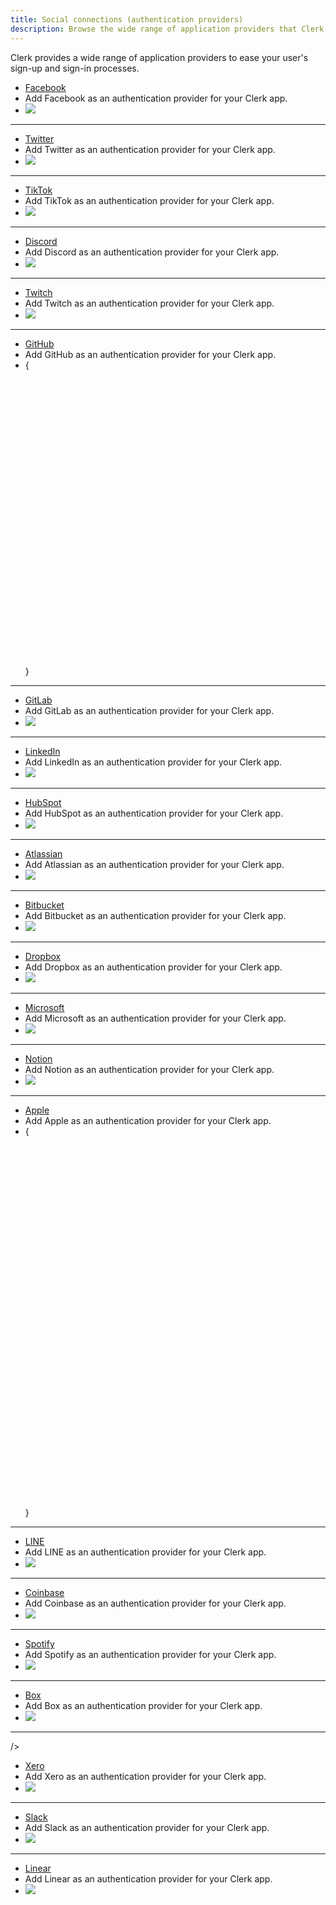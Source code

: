 ---
title: Social connections (authentication providers)
description: Browse the wide range of application providers that Clerk provides to ease your user's sign-up and sign-in processes.
---

Clerk provides a wide range of application providers to ease your user's sign-up and sign-in processes.

<Cards>

- [Facebook](/docs/authentication/social-connections/facebook)
- Add Facebook as an authentication provider for your Clerk app.
- ![](/docs/images/logos/auth_providers/facebook.svg)

---

- [Twitter](/docs/authentication/social-connections/twitter)
- Add Twitter as an authentication provider for your Clerk app.
- ![](/docs/images/logos/auth_providers/twitter.svg)

---

- [TikTok](/docs/authentication/social-connections/tiktok)
- Add TikTok as an authentication provider for your Clerk app.
- ![](/docs/images/logos/auth_providers/tiktok.svg)

---

- [Discord](/docs/authentication/social-connections/discord)
- Add Discord as an authentication provider for your Clerk app.
- ![](/docs/images/logos/auth_providers/discord.svg)

---

- [Twitch](/docs/authentication/social-connections/twitch)
- Add Twitch as an authentication provider for your Clerk app.
- ![](/docs/images/logos/auth_providers/twitch.svg)

---

- [GitHub](/docs/authentication/social-connections/github)
- Add GitHub as an authentication provider for your Clerk app.
- {<svg viewBox="0 0 98 96"><path fillRule="evenodd" clipRule="evenodd" d="M48.854 0C21.839 0 0 22 0 49.217c0 21.756 13.993 40.172 33.405 46.69 2.427.49 3.316-1.059 3.316-2.362 0-1.141-.08-5.052-.08-9.127-13.59 2.934-16.42-5.867-16.42-5.867-2.184-5.704-5.42-7.17-5.42-7.17-4.448-3.015.324-3.015.324-3.015 4.934.326 7.523 5.052 7.523 5.052 4.367 7.496 11.404 5.378 14.235 4.074.404-3.178 1.699-5.378 3.074-6.6-10.839-1.141-22.243-5.378-22.243-24.283 0-5.378 1.94-9.778 5.014-13.2-.485-1.222-2.184-6.275.486-13.038 0 0 4.125-1.304 13.426 5.052a46.97 46.97 0 0 1 12.214-1.63c4.125 0 8.33.571 12.213 1.63 9.302-6.356 13.427-5.052 13.427-5.052 2.67 6.763.97 11.816.485 13.038 3.155 3.422 5.015 7.822 5.015 13.2 0 18.905-11.404 23.06-22.324 24.283 1.78 1.548 3.316 4.481 3.316 9.126 0 6.6-.08 11.897-.08 13.526 0 1.304.89 2.853 3.316 2.364 19.412-6.52 33.405-24.935 33.405-46.691C97.707 22 75.788 0 48.854 0z" style={{ fill: 'var(--light, #24292f) var(--dark, white)' }} /></svg>}

---

- [GitLab](/docs/authentication/social-connections/gitlab)
- Add GitLab as an authentication provider for your Clerk app.
- ![](/docs/images/logos/auth_providers/gitlab.svg)

---

- [LinkedIn](/docs/authentication/social-connections/linkedin-oidc)
- Add LinkedIn as an authentication provider for your Clerk app.
- ![](/docs/images/logos/auth_providers/linkedin.svg)

---

- [HubSpot](/docs/authentication/social-connections/hubspot)
- Add HubSpot as an authentication provider for your Clerk app.
- ![](/docs/images/logos/auth_providers/hubspot.svg)

---

- [Atlassian](/docs/authentication/social-connections/atlassian)
- Add Atlassian as an authentication provider for your Clerk app.
- ![](/docs/images/logos/auth_providers/atlassian.svg)

---

- [Bitbucket](/docs/authentication/social-connections/bitbucket)
- Add Bitbucket as an authentication provider for your Clerk app.
- ![](/docs/images/logos/auth_providers/bitbucket.svg)

---

- [Dropbox](/docs/authentication/social-connections/dropbox)
- Add Dropbox as an authentication provider for your Clerk app.
- ![](/docs/images/logos/auth_providers/dropbox.svg)

---

- [Microsoft](/docs/authentication/social-connections/microsoft)
- Add Microsoft as an authentication provider for your Clerk app.
- ![](/docs/images/logos/auth_providers/microsoft.svg)

---

- [Notion](/docs/authentication/social-connections/notion)
- Add Notion as an authentication provider for your Clerk app.
- ![](/docs/images/logos/auth_providers/notion.svg)

---

- [Apple](/docs/authentication/social-connections/apple)
- Add Apple as an authentication provider for your Clerk app.
- {<svg viewBox="0 0 814 1000"><path d="M788.1 340.9c-5.8 4.5-108.2 62.2-108.2 190.5 0 148.4 130.3 200.9 134.2 202.2-.6 3.2-20.7 71.9-68.7 141.9-42.8 61.6-87.5 123.1-155.5 123.1s-85.5-39.5-164-39.5c-76.5 0-103.7 40.8-165.9 40.8s-105.6-57-155.5-127C46.7 790.7 0 663 0 541.8c0-194.4 126.4-297.5 250.8-297.5 66.1 0 121.2 43.4 162.7 43.4 39.5 0 101.1-46 176.3-46 28.5 0 130.9 2.6 198.3 99.2zm-234-181.5c31.1-36.9 53.1-88.1 53.1-139.3 0-7.1-.6-14.3-1.9-20.1-50.6 1.9-110.8 33.7-147.1 75.8-28.5 32.4-55.1 83.6-55.1 135.5 0 7.8 1.3 15.6 1.9 18.1 3.2.6 8.4 1.3 13.6 1.3 45.4 0 102.5-30.4 135.5-71.3z" style={{ fill: 'var(--light, black) var(--dark, white)' }} /></svg>}

---

- [LINE](/docs/authentication/social-connections/line)
- Add LINE as an authentication provider for your Clerk app.
- ![](/docs/images/logos/auth_providers/line.svg)

---

- [Coinbase](/docs/authentication/social-connections/coinbase)
- Add Coinbase as an authentication provider for your Clerk app.
- ![](/docs/images/logos/auth_providers/coinbase.svg)

---

- [Spotify](/docs/authentication/social-connections/spotify)
- Add Spotify as an authentication provider for your Clerk app.
- ![](/docs/images/logos/auth_providers/spotify.svg)

---

- [Box](/docs/authentication/social-connections/box)
- Add Box as an authentication provider for your Clerk app.
- ![](/docs/images/logos/auth_providers/box.svg)

---

/>
- [Xero](/docs/authentication/social-connections/xero)
- Add Xero as an authentication provider for your Clerk app.
- ![](/docs/images/logos/auth_providers/xero.svg)

---

- [Slack](/docs/authentication/social-connections/slack)
- Add Slack as an authentication provider for your Clerk app.
- ![](/docs/images/logos/auth_providers/slack.svg)

---

- [Linear](/docs/authentication/social-connections/linear)
- Add Linear as an authentication provider for your Clerk app.
- ![](/docs/images/logos/auth_providers/linear.svg)

</Cards>
